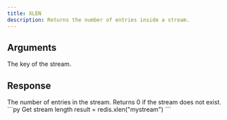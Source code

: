 ```yaml
---
title: XLEN
description: Returns the number of entries inside a stream.
---
```


## Arguments

<ParamField body="key" type="str" required>
  The key of the stream.
</ParamField>

## Response

<ResponseField type="int">
  The number of entries in the stream. Returns 0 if the stream does not exist.
</ResponseField>

<RequestExample>
```py Get stream length
result = redis.xlen("mystream")
```
</RequestExample>
